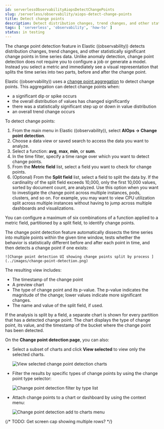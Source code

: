 ```yaml
---
id: serverlessObservabilityAiopsDetectChangePoints
slug: /serverless/observability/aiops-detect-change-points
title: Detect change points
description: Detect distribution changes, trend changes, and other statistically significant change points in a metric of your time series data.
tags: [ 'serverless', 'observability', 'how-to' ]
status: in testing
---
```



<DocCallOut template="technical_preview" />

<DocBadge template="technical preview" />
The change point detection feature in Elastic ((observability)) detects distribution changes,
trend changes, and other statistically significant change points in time series data.
Unlike anomaly detection, change point detection does not require you to configure a job or generate a model.
Instead  you select a metric and immediately see a visual representation that splits the time series into two parts, before and after the change point.

Elastic ((observability)) uses a [change point aggregation](((ref))/search-aggregations-change-point-aggregation.html)
to detect change points. This aggregation can detect change points when:

* a significant dip or spike occurs
* the overall distribution of values has changed significantly
* there was a statistically significant step up or down in value distribution
* an overall trend change occurs

To detect change points:

1. From the main menu in Elastic ((observability)), select **AIOps -> Change point detection**.
1. Choose a data view or saved search to access the data you want to analyze.
1. Select a function: **avg**, **max**, **min**, or **sum**.
1. In the time filter, specify a time range over which you want to detect change points.
1. From the **Metric field** list, select a field you want to check for change points.
1. (Optional) From the **Split field** list, select a field to split the data by.
If the cardinality of the split field exceeds 10,000, only the first 10,000 values, sorted by document count, are analyzed.
Use this option when you want to investigate the change point across multiple instances, pods, clusters, and so on.
For example, you may want to view CPU utilization split across multiple instances without having to jump across multiple dashboards and visualizations.

<DocCallOut title="Note">
    You can configure a maximum of six combinations of a function applied to a metric field, partitioned by a split field, to identify change points.
</DocCallOut>

The change point detection feature automatically dissects the time series into multiple points within the given time window,
tests whether the behavior is statistically different before and after each point in time, and then detects a change point if one exists:

    ![Change point detection UI showing change points split by process ](../images/change-point-detection.png)

The resulting view includes:

* The timestamp of the change point
* A preview chart
* The type of change point and its p-value. The p-value indicates the magnitude of the change; lower values indicate more significant changes.
* The name and value of the split field, if used.

If the analysis is split by a field, a separate chart is shown for every partition that has a detected change point.
The chart displays the type of change point, its value, and the timestamp of the bucket where the change point has been detected.

On the **Change point detection page**, you can also:

* Select a subset of charts and click **View selected** to view only the selected charts.

    ![View selected change point detection charts ](../images/change-point-detection-view-selected.png)

* Filter the results by specific types of change points by using the change point type selector:

    ![Change point detection filter by type list](../images/change-point-detection-filter-by-type.png)

* Attach change points to a chart or dashboard by using the context menu:

    ![Change point detection add to charts menu](../images/change-point-detection-attach-charts.png)

{/* TODO: Get screen cap showing multiple rows? */}

<Feedback slug="/serverless/observability/aiops-detect-change-points" />
